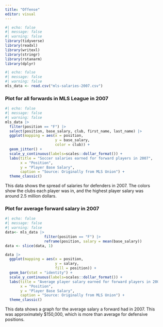 ```yaml
---
title: "Offense"
editor: visual
---
```


```r
#| echo: false
#| message: false
#| warning: false
library(tidyverse)
library(readxl)
library(writexl)
library(stringr)
library(rstanarm)
library(dplyr)
```

```r
#| echo: false
#| message: false
#| warning: false
mls_data <- read.csv("mls-salaries-2007.csv")

```

### Plot for all forwards in MLS League in 2007
```r
#| echo: false
#| message: false
#| warning: false
mls_data |> 
  filter(position == "F") |> 
  select(position, base_salary, club, first_name, last_name) |> 
  ggplot(mapping = aes(x = position, 
                       y = base_salary, 
                       color = club)) + 
  geom_jitter() + 
  scale_y_continuous(labels=scales::dollar_format()) + 
  labs(title = "Soccer salaries earned for forward players in 2007", 
       x = "Position", 
       y = "Player Base Salary", 
       caption = "Source: Originally from MLS Union") + 
  theme_classic()
```
This data shows the spread of salaries for defenders in 2007. The colors show the clubs each player was in, and the highest player salary was around 2.5 million dollars. 

### Plot for average forward salary in 2007
```r
#| echo: false
#| message: false
#| warning: false
data<- mls_data |> 
                  filter(position == "F") |> 
                  reframe(position, salary = mean(base_salary))
data <- slice(data, 1)

data |> 
  ggplot(mapping = aes(x = position, 
                       y = salary, 
                       fill = position)) + 
  geom_bar(stat = "identity") + 
  scale_y_continuous(labels=scales::dollar_format()) + 
  labs(title = "Average player salary earned for forward players in 2007", 
       x = "Position", 
       y = "Player Base Salary", 
       caption = "Source: Originally from MLS Union") +
  theme_classic()

```
This data shows a graph for the average salary a forward had in 2007. This was approximately $150,000, which is more than average for defensive positions.
